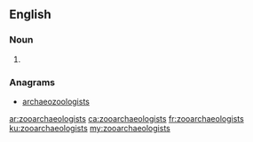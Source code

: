==English==

===Noun===
{{head|en|plural}}

# {{plural of|zooarchaeologist|lang=en}}

===Anagrams===
* [[archaeozoologists#English|archaeozoologists]]

[[ar:zooarchaeologists]]
[[ca:zooarchaeologists]]
[[fr:zooarchaeologists]]
[[ku:zooarchaeologists]]
[[my:zooarchaeologists]]